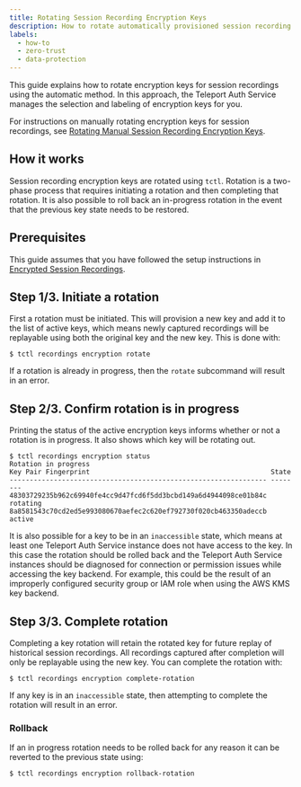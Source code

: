 ```yaml
---
title: Rotating Session Recording Encryption Keys
description: How to rotate automatically provisioned session recording encryption keys.
labels:
  - how-to
  - zero-trust
  - data-protection
---
```


This guide explains how to rotate encryption keys for session recordings using
the automatic method. In this approach, the Teleport Auth Service manages the
selection and labeling of encryption keys for you.

For instructions on manually rotating encryption keys for session recordings,
see [Rotating Manual Session Recording Encryption
Keys](rotating-manual-keys.mdx).

## How it works

Session recording encryption keys are rotated using `tctl`. Rotation is a
two-phase process that requires initiating a rotation and then completing that
rotation. It is also possible to roll back an in-progress rotation in the event
that the previous key state needs to be restored.

## Prerequisites

This guide assumes that you have followed the setup instructions in [Encrypted
Session Recordings](encrypted-session-recordings.mdx).

## Step 1/3. Initiate a rotation

First a rotation must be initiated. This will provision a new key and add
it to the list of active keys, which means newly captured recordings will be
replayable using both the original key and the new key. This is done with:

```code
$ tctl recordings encryption rotate
```

If a rotation is already in progress, then the `rotate` subcommand will result
in an error.

## Step 2/3. Confirm rotation is in progress

Printing the status of the active encryption keys informs whether or not a
rotation is in progress. It also shows which key will be rotating out.

```code
$ tctl recordings encryption status
Rotation in progress
Key Pair Fingerprint                                             State
---------------------------------------------------------------- --------
48303729235b962c69940fe4cc9d47fcd6f5dd3bcbd149a6d4944098ce01b84c rotating
8a8581543c70cd2ed5e993080670aefec2c620ef792730f020cb463350adeccb active
```

It is also possible for a key to be in an `inaccessible` state, which means at
least one Teleport Auth Service instance does not have access to the key. In
this case the rotation should be rolled back and the Teleport Auth Service
instances should be diagnosed for connection or permission issues while
accessing the key backend. For example, this could be the result of an
improperly configured security group or IAM role when using the AWS KMS key
backend.

## Step 3/3. Complete rotation

Completing a key rotation will retain the rotated key for future replay of
historical session recordings. All recordings captured after completion will
only be replayable using the new key. You can complete the rotation with:

```code
$ tctl recordings encryption complete-rotation
```

If any key is in an `inaccessible` state, then attempting to complete the
rotation will result in an error.

### Rollback

If an in progress rotation needs to be rolled back for any reason it can be
reverted to the previous state using:

```code
$ tctl recordings encryption rollback-rotation
```

